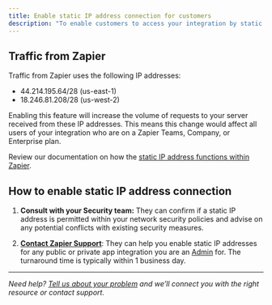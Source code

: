 ```yaml
---
title: Enable static IP address connection for customers
description: "To enable customers to access your integration by static IP address, all outbound traffic from Zapier to your integration will need to be routed through a smaller set of consistent IP addresses. Any app owner/developer can request to enable the static IP address feature on a private or public app."
---
```


## Traffic from Zapier

Traffic from Zapier uses the following IP addresses:

*   44.214.195.64/28 (us-east-1)
*   18.246.81.208/28 (us-west-2)

Enabling this feature will increase the volume of requests to your server received from these IP addresses. This means this change would affect all users of your integration who are on a Zapier Teams, Company, or Enterprise plan.

Review our documentation on how the [static IP address functions within Zapier](https://help.zapier.com/hc/en-us/articles/15406083674509-Use-a-static-IP-address-to-connect-to-Zapier).

## How to enable static IP address connection

1.  **Consult with your Security team:** They can confirm if a static IP address is permitted within your network security policies and advise on any potential conflicts with existing security measures.

2.  **[Contact Zapier Support](https://developer.zapier.com/contact)**: They can help you enable static IP addresses for any public or private app integration you are an [Admin](/manage/add-team) for. The turnaround time is typically within 1 business day.

- - -

_Need help? [Tell us about your problem](https://developer.zapier.com/contact) and we’ll connect you with the right resource or contact support._
